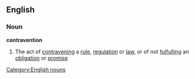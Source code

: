 ==English==
===Noun===
'''contravention'''
#The act of [[contravening]] a [[rule]], [[regulation]] or [[law]], or of not [[fulfulling]] an [[obligation]] or [[promise]]
[[Category:English nouns]]